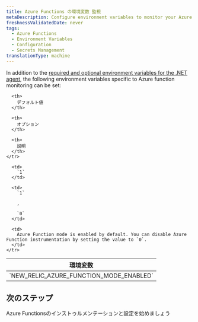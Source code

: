 ```yaml
---
title: Azure Functions の環境変数 監視
metaDescription: Configure environment variables to monitor your Azure functions with New Relic
freshnessValidatedDate: never
tags:
  - Azure Functions
  - Environment Variables
  - Configuration
  - Secrets Management
translationType: machine
---
```


In addition to the [required and optional environment variables for the .NET agent](/docs/apm/agents/net-agent/configuration/net-agent-configuration/#environment-variables), the following environment variables specific to Azure function monitoring can be set:

<table>
  <thead>
    <tr>
      <th>
        環境変数
      </th>

      <th>
        デフォルト値
      </th>

      <th>
        オプション
      </th>

      <th>
        説明
      </th>
    </tr>
  </thead>

  <tbody>
    <tr>
      <td>
        `NEW_RELIC_AZURE_FUNCTION_MODE_ENABLED`
      </td>

      <td>
        `1`
      </td>

      <td>
        `1`

        , 

        `0`
      </td>

      <td>
        Azure Function mode is enabled by default. You can disable Azure Function instrumentation by setting the value to `0`.
      </td>
    </tr>
  </tbody>
</table>

## 次のステップ

<DocTiles>
  <DocTile title="Install and configure Azure Functions monitoring" path="/docs/serverless-function-monitoring/azure-function-monitoring/install-serverless-azure-monitoring">Azure Functionsのインストゥルメンテーションと設定を始めましょう</DocTile>
</DocTiles>
